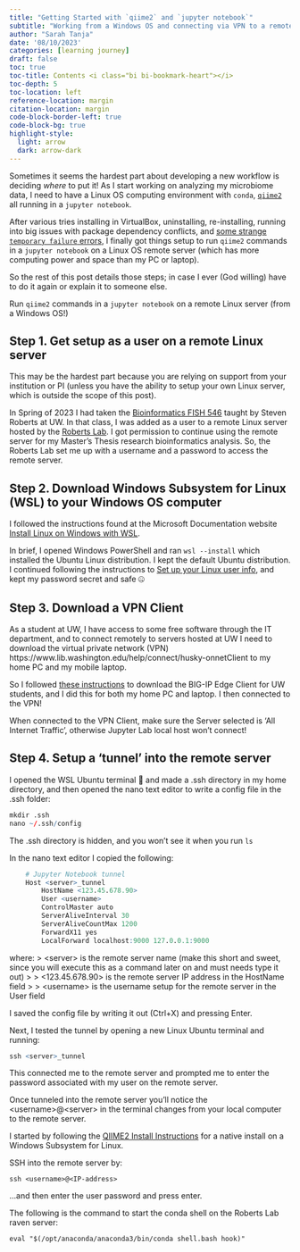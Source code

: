 ```yaml
---
title: "Getting Started with `qiime2` and `jupyter notebook`"
subtitle: "Working from a Windows OS and connecting via VPN to a remote server"
author: "Sarah Tanja"
date: '08/10/2023'
categories: [learning journey]
draft: false
toc: true
toc-title: Contents <i class="bi bi-bookmark-heart"></i>
toc-depth: 5
toc-location: left
reference-location: margin
citation-location: margin
code-block-border-left: true
code-block-bg: true
highlight-style: 
  light: arrow
  dark: arrow-dark
---
```


Sometimes it seems the hardest part about developing a new workflow is deciding *where* to put it! As I start working on analyzing my microbiome data, I need to have a Linux OS computing environment with `conda`, [`qiime2`](https://qiime2.org/) all running in a `jupyter notebook`.

After various tries installing in VirtualBox, uninstalling, re-installing, running into big issues with package dependency conflicts, and [some strange `temporary failure` errors](https://forum.qiime2.org/t/temporary-failure-in-name-resolution-wget-unable-to-resolve-host-address-data-qiime2-org/27193), I finally got things setup to run `qiime2` commands in a `jupyter notebook` on a Linux OS remote server (which has more computing power and space than my PC or laptop).

So the rest of this post details those steps; in case I ever (God willing) have to do it again or explain it to someone else.

::: {.callout-note title="Objective"}
Run `qiime2` commands in a `jupyter notebook` on a remote Linux server (from a Windows OS!)
:::

## Step 1. Get setup as a user on a remote Linux server

This may be the hardest part because you are relying on support from your institution or PI (unless you have the ability to setup your own Linux server, which is outside the scope of this post).

In Spring of 2023 I had taken the [Bioinformatics FISH 546](https://sr320.github.io/course-fish546-2023/schedule.html) taught by Steven Roberts at UW. In that class, I was added as a user to a remote Linux server hosted by the [Roberts Lab](https://robertslab.github.io/resources/). I got permission to continue using the remote server for my Master's Thesis research bioinformatics analysis. So, the Roberts Lab set me up with a username and a password to access the remote server.

## Step 2. Download Windows Subsystem for Linux (WSL) to your Windows OS computer

I followed the instructions found at the Microsoft Documentation website [Install Linux on Windows with WSL](https://learn.microsoft.com/en-us/windows/wsl/install).

In brief, I opened Windows PowerShell and ran `wsl --install` which installed the Ubuntu Linux distribution. I kept the default Ubuntu distribution. I continued following the instructions to [Set up your Linux user info](https://learn.microsoft.com/en-us/windows/wsl/install#:~:text=use%20with%20WSL.-,Set%20up%20your%20Linux%20user%20info,-Once%20you%20have), and kept my password secret and safe 🤐

## Step 3. Download a VPN Client

As a student at UW, I have access to some free software through the IT department, and to connect remotely to servers hosted at UW I need to download the virtual private network (VPN) https://www.lib.washington.edu/help/connect/husky-onnetClient to my home PC and my mobile laptop.

So I followed [these instructions](https://www.lib.washington.edu/help/connect/husky-onnet) to download the BIG-IP Edge Client for UW students, and I did this for both my home PC and laptop. I then connected to the VPN!

::: callout-important
When connected to the VPN Client, make sure the Server selected is 'All Internet Traffic', otherwise Jupyter Lab local host won't connect!
:::

## Step 4. Setup a 'tunnel' into the remote server

I opened the WSL Ubuntu terminal 🐧 and made a .ssh directory in my home directory, and then opened the nano text editor to write a config file in the .ssh folder:

```r
mkdir .ssh
nano ~/.ssh/config
```

::: callout-tip
The .ssh directory is hidden, and you won't see it when you run `ls`
:::

In the nano text editor I copied the following:

```r
    # Jupyter Notebook tunnel
    Host <server>_tunnel
        HostName <123.45.678.90>
        User <username>
        ControlMaster auto
        ServerAliveInterval 30
        ServerAliveCountMax 1200
        ForwardX11 yes
        LocalForward localhost:9000 127.0.0.1:9000
```

where:
> \<server> is the remote server name (make this short and sweet, since you will execute this as a command later on and must needs type it out)
>
> \<123.45.678.90> is the remote server IP address in the HostName field
>
> \<username> is the username setup for the remote server in the User field

I saved the config file by writing it out (Ctrl+X) and pressing Enter.

Next, I tested the tunnel by opening a new Linux Ubuntu terminal and running:

```r
ssh <server>_tunnel
```



This connected me to the remote server and prompted me to enter the password associated with my user on the remote server.

Once tunneled into the remote server you'll notice the \<username>\@\<server> in the terminal changes from your local computer to the remote server.

I started by following the [QIIME2 Install Instructions](https://docs.qiime2.org/2023.5/install/native/) for a native install on a Windows Subsystem for Linux.

SSH into the remote server by:

    ssh <username>@<IP-address>

...and then enter the user password and press enter.

The following is the command to start the conda shell on the Roberts Lab raven server:

    eval "$(/opt/anaconda/anaconda3/bin/conda shell.bash hook)"
